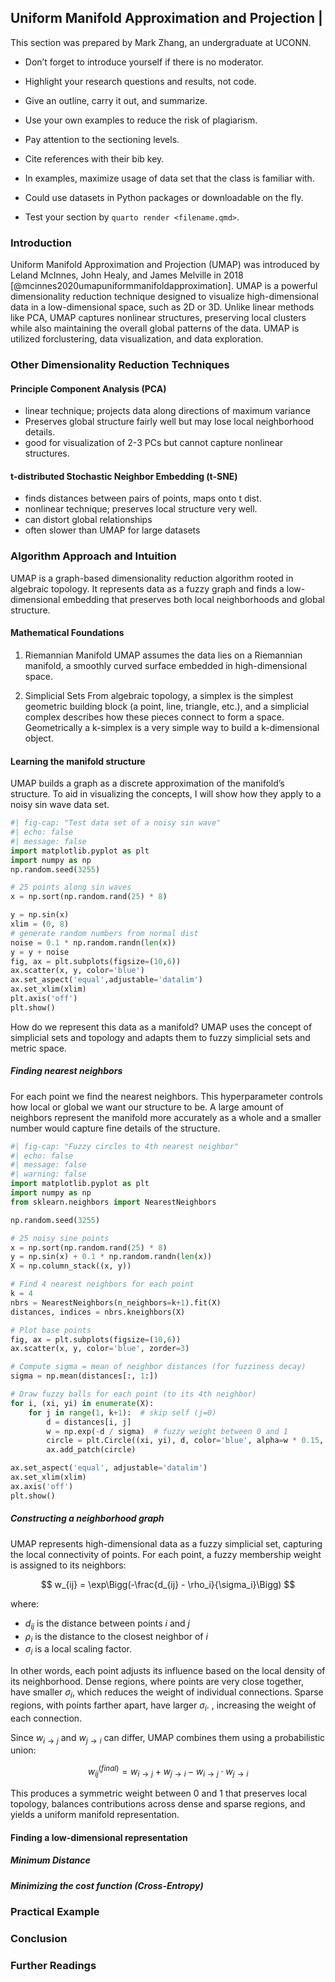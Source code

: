 ## Uniform Manifold Approximation and Projection                               |

This section was prepared by Mark Zhang, an undergraduate at UCONN.

+ Don’t forget to introduce yourself if there is no moderator.
+ Highlight your research questions and results, not code.
+ Give an outline, carry it out, and summarize.
+ Use your own examples to reduce the risk of plagiarism.

+ Pay attention to the sectioning levels.
+ Cite references with their bib key.
+ In examples, maximize usage of data set that the class is familiar with.
+ Could use datasets in Python packages or downloadable on the fly.
+ Test your section by `quarto render <filename.qmd>`.


### Introduction

Uniform Manifold Approximation and Projection (UMAP) was introduced by 
Leland McInnes, John Healy, and James Melville in 2018
[@mcinnes2020umapuniformmanifoldapproximation]. UMAP is a powerful 
dimensionality reduction technique designed to visualize high-dimensional 
data in a low-dimensional space, such as 2D or 3D. Unlike linear methods
like PCA, UMAP captures nonlinear structures, preserving local clusters 
while also maintaining the overall global patterns of the data. UMAP is 
utilized forclustering, data visualization, and data exploration.


### Other Dimensionality Reduction Techniques

#### Principle Component Analysis (PCA)
- linear technique; projects data along directions of maximum variance
- Preserves global structure fairly well but may lose local neighborhood 
  details.
- good for visualization of 2-3 PCs but cannot capture nonlinear
  structures.


#### t-distributed Stochastic Neighbor Embedding (t-SNE)
- finds distances between pairs of points, maps onto t dist.
- nonlinear technique; preserves local structure very well.
- can distort global relationships
- often slower than UMAP for large datasets

### Algorithm Approach and Intuition
UMAP is a graph-based dimensionality reduction algorithm rooted in algebraic
topology. It represents data as a fuzzy graph and finds a low-dimensional
embedding that preserves both local neighborhoods and global structure.

#### Mathematical Foundations

1. Riemannian Manifold
UMAP assumes the data lies on a Riemannian manifold, 
a smoothly curved surface embedded in high-dimensional space.

1. Simplicial Sets
From algebraic topology, a simplex is the simplest geometric building 
block (a point, line, triangle, etc.), and a simplicial complex describes
how these pieces connect to form a space. Geometrically a k-simplex is a 
very simple way to build a k-dimensional object.

#### Learning the manifold structure
UMAP builds a graph as a discrete approximation of the manifold’s structure.
To aid in visualizing the concepts, I will show how they apply to a noisy
sin wave data set.
```python
#| fig-cap: "Test data set of a noisy sin wave"
#| echo: false
#| message: false
import matplotlib.pyplot as plt
import numpy as np
np.random.seed(3255)

# 25 points along sin waves
x = np.sort(np.random.rand(25) * 8)

y = np.sin(x)
xlim = (0, 8)
# generate random numbers from normal dist
noise = 0.1 * np.random.randn(len(x))
y = y + noise
fig, ax = plt.subplots(figsize=(10,6)) 
ax.scatter(x, y, color='blue')
ax.set_aspect('equal',adjustable='datalim')
ax.set_xlim(xlim)
plt.axis('off')
plt.show()
```

How do we represent this data as a manifold? UMAP uses the concept of simplicial
sets and topology and adapts them to fuzzy simplicial sets and metric space.


##### Finding nearest neighbors
For each point we find the nearest neighbors. This hyperparameter controls
how local or global we want our structure to be. A large amount of neighbors
represent the manifold more accurately as a whole and a smaller number would
capture fine details of the structure.
```python
#| fig-cap: "Fuzzy circles to 4th nearest neighbor"
#| echo: false
#| message: false
#| warning: false
import matplotlib.pyplot as plt
import numpy as np
from sklearn.neighbors import NearestNeighbors

np.random.seed(3255)

# 25 noisy sine points
x = np.sort(np.random.rand(25) * 8)
y = np.sin(x) + 0.1 * np.random.randn(len(x))
X = np.column_stack((x, y))

# Find 4 nearest neighbors for each point
k = 4
nbrs = NearestNeighbors(n_neighbors=k+1).fit(X)
distances, indices = nbrs.kneighbors(X)

# Plot base points
fig, ax = plt.subplots(figsize=(10,6))
ax.scatter(x, y, color='blue', zorder=3)

# Compute sigma = mean of neighbor distances (for fuzziness decay)
sigma = np.mean(distances[:, 1:])

# Draw fuzzy balls for each point (to its 4th neighbor)
for i, (xi, yi) in enumerate(X):
    for j in range(1, k+1):  # skip self (j=0)
        d = distances[i, j]
        w = np.exp(-d / sigma)  # fuzzy weight between 0 and 1
        circle = plt.Circle((xi, yi), d, color='blue', alpha=w * 0.15, lw=0)
        ax.add_patch(circle)

ax.set_aspect('equal', adjustable='datalim')
ax.set_xlim(xlim)
ax.axis('off')
plt.show()
```

##### Constructing a neighborhood graph

UMAP represents high-dimensional data as a fuzzy simplicial set, capturing the 
local connectivity of points. For each point, a fuzzy membership weight is 
assigned to its neighbors:

$$
w_{ij} = \exp\Bigg(-\frac{d_{ij} - \rho_i}{\sigma_i}\Bigg)
$$

where:

- $d_{ij}$ is the distance between points $i$ and $j$
- $\rho_i$ is the distance to the closest neighbor of $i$
- $\sigma_i$ is a local scaling factor. 

In other words, each point adjusts its influence based on the local density of
its neighborhood. Dense regions, where points are very close together, have
 smaller $\sigma_i$, which reduces the weight of individual connections.
 Sparse regions, with points farther apart, have larger $\sigma_i$.
, increasing the weight of each connection.


Since $w_{i \to j}$ and $w_{j \to i}$ can differ, UMAP combines them 
using a probabilistic union:

$$
w_{ij}^{(final)} = w_{i \to j} + w_{j \to i} - w_{i \to j} \cdot w_{j \to i}
$$

This produces a symmetric weight between 0 and 1 that preserves local 
topology, balances contributions across dense and sparse regions, and 
yields a uniform manifold representation.

#### Finding a low-dimensional representation
##### Minimum Distance


##### Minimizing the cost function (Cross-Entropy)


### Practical Example



### Conclusion



### Further Readings


